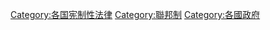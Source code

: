 {{Categories by country|nocat}}

[[Category:各国宪制性法律|Category:各国宪制性法律]]
[[Category:聯邦制|Category:聯邦制]]
[[Category:各國政府|Category:各國政府]]